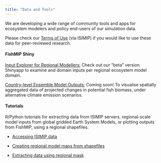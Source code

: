 ```yaml
---
title: "Data and Tools"
---
```


We are developing a wide range of community tools and apps for ecosystem modelers and policy end-users of our simulation data.

Please check our [Terms of Use](https://www.isimip.org/gettingstarted/terms-of-use/){.email-link} (via ISIMIP) if you would like to use these data for peer-reviewed research.

#### FishMIP Shiny

[[Input Explorer for Regional Modellers]{.underline}](https://0rl5bx-julia0blanchard.shinyapps.io/FishMIP_Input_Explorer/){.email-link}[:]{.underline} Check out our "beta" version Shinyapp to examine and domain inputs per regional ecosystem model domain.

[Country-level Ensemble Model Outputs:]{.underline} Coming soon! To visualise spatially aggregated data of projected changes in potential fish biomass, under alternative climate emission scenarios.

#### Tutorials

R/Python tutorials for extracting data from ISIMIP servers, regional-scale model inputs from global gridded Earth System Models, or plotting outputs from FishMIP, using a regional shapefiles.

-   [Accessing ISIMIP data](https://github.com/Fish-MIP/FishMIP_NOAA_workshop/blob/main/scripts/Accessing_climate_data_ISIMIP.md){.email-link}

-   [Creating regional model maps from shapefiles](https://github.com/Fish-MIP/FishMIP_regions){.email-link}

-   [Extracting data using regional mask](https://github.com/Fish-MIP/FishMIP_extracting-data/blob/main/Scripts/Extracting_FishMIP_data.md){.email-link}
